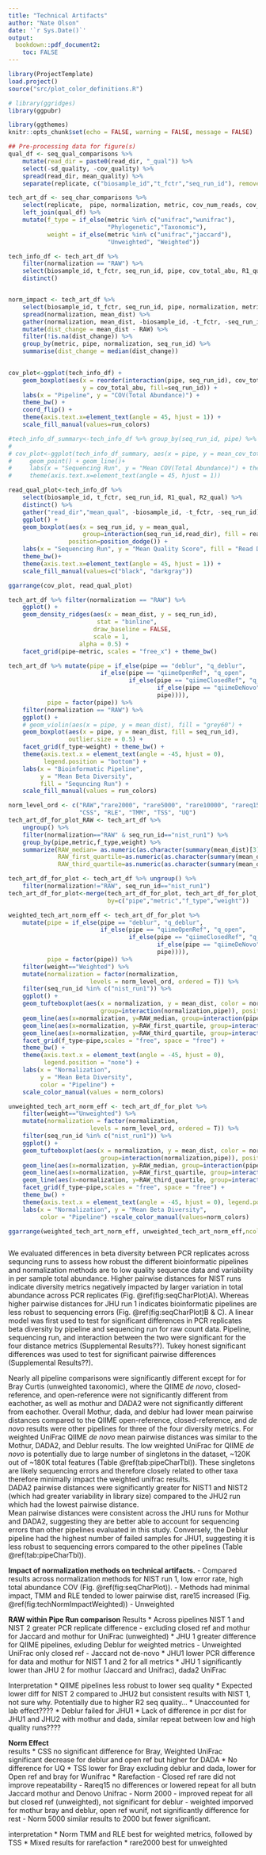 ```yaml
---
title: "Technical Artifacts"
author: "Nate Olson"
date: '`r Sys.Date()`'
output:
  bookdown::pdf_document2: 
    toc: FALSE
---
```


<!-- differences between beta diversity metrics  -->

```r
library(ProjectTemplate)
load.project()
source("src/plot_color_definitions.R")

# library(ggridges)
library(ggpubr)

library(ggthemes)
knitr::opts_chunk$set(echo = FALSE, warning = FALSE, message = FALSE)
```

```r
## Pre-processing data for figure(s)
qual_df <- seq_qual_comparisons %>% 
    mutate(read_dir = paste0(read_dir, "_qual")) %>% 
    select(-sd_quality, -cov_quality) %>% 
    spread(read_dir, mean_quality) %>% 
    separate(replicate, c("biosample_id","t_fctr","seq_run_id"), remove = FALSE,extra = "merge")

tech_art_df <- seq_char_comparisons %>% 
    select(replicate,  pipe, normalization, metric, cov_num_reads, cov_total_abu) %>% 
    left_join(qual_df) %>% 
    mutate(f_type = if_else(metric %in% c("unifrac","wunifrac"), 
                            "Phylogenetic","Taxonomic"),
           weight = if_else(metric %in% c("unifrac","jaccard"),
                            "Unweighted", "Weighted")) 

tech_info_df <- tech_art_df %>% 
    filter(normalization == "RAW") %>% 
    select(biosample_id, t_fctr, seq_run_id, pipe, cov_total_abu, R1_qual, R2_qual) %>% 
    distinct() 


norm_impact <- tech_art_df %>% 
    select(biosample_id, t_fctr, seq_run_id, pipe, normalization, metric, mean_dist) %>% 
    spread(normalization, mean_dist) %>% 
    gather(normalization, mean_dist, -biosample_id, -t_fctr, -seq_run_id, -pipe, -metric, -RAW) %>% 
    mutate(dist_change = mean_dist - RAW) %>% 
    filter(!is.na(dist_change)) %>% 
    group_by(metric, pipe, normalization, seq_run_id) %>% 
    summarise(dist_change = median(dist_change)) 
        
```
  
```r

cov_plot<-ggplot(tech_info_df) +
    geom_boxplot(aes(x = reorder(interaction(pipe, seq_run_id), cov_total_abu, FUN=median), 
                     y = cov_total_abu, fill=seq_run_id)) +
    labs(x = "Pipeline", y = "COV(Total Abundance)") + 
    theme_bw() + 
    coord_flip() +
    theme(axis.text.x=element_text(angle = 45, hjust = 1)) +
    scale_fill_manual(values=run_colors)

#tech_info_df_summary<-tech_info_df %>% group_by(seq_run_id, pipe) %>% summarize(mean_cov_total_abu=mean(cov_total_abu))
# 
# cov_plot<-ggplot(tech_info_df_summary, aes(x = pipe, y = mean_cov_total_abu, group=seq_run_id, color=seq_run_id)) + 
#     geom_point() + geom_line()+
#     labs(x = "Sequencing Run", y = "Mean COV(Total Abundance)") + theme_bw()+
#     theme(axis.text.x=element_text(angle = 45, hjust = 1))

read_qual_plot<-tech_info_df %>% 
    select(biosample_id, t_fctr, seq_run_id, R1_qual, R2_qual) %>% 
    distinct() %>% 
    gather("read_dir","mean_qual", -biosample_id, -t_fctr, -seq_run_id) %>% 
    ggplot() + 
    geom_boxplot(aes(x = seq_run_id, y = mean_qual, 
                     group=interaction(seq_run_id,read_dir), fill = read_dir), 
                 position=position_dodge()) + 
    labs(x = "Sequencing Run", y = "Mean Quality Score", fill = "Read Direction") + 
    theme_bw()+ 
    theme(axis.text.x=element_text(angle = 45, hjust = 1)) + 
    scale_fill_manual(values=c("black", "darkgray"))

ggarrange(cov_plot, read_qual_plot)

```

```r
tech_art_df %>% filter(normalization == "RAW") %>% 
    ggplot() + 
    geom_density_ridges(aes(x = mean_dist, y = seq_run_id), 
                         stat = "binline",
                        draw_baseline = FALSE,
                        scale = 1,
                    alpha = 0.5) + 
    facet_grid(pipe~metric, scales = "free_x") + theme_bw()
```

```r
tech_art_df %>% mutate(pipe = if_else(pipe == "deblur", "q_deblur", 
                          if_else(pipe == "qiimeOpenRef", "q_open", 
                                  if_else(pipe == "qiimeClosedRef", "q_closed",
                                          if_else(pipe == "qiimeDeNovo", "q_denovo",
                                          pipe)))),
           pipe = factor(pipe)) %>% 
    filter(normalization == "RAW") %>% 
    ggplot() + 
    # geom_violin(aes(x = pipe, y = mean_dist), fill = "grey60") +
    geom_boxplot(aes(x = pipe, y = mean_dist, fill = seq_run_id),
                 outlier.size = 0.5) + 
    facet_grid(f_type~weight) + theme_bw() + 
    theme(axis.text.x = element_text(angle = -45, hjust = 0),
          legend.position = "bottom") + 
    labs(x = "Bioinformatic Pipeline", 
         y = "Mean Beta Diversity", 
         fill = "Sequncing Run") + 
    scale_fill_manual(values = run_colors)
```

```r
norm_level_ord <- c("RAW","rare2000", "rare5000", "rare10000", "rareq15", 
                    "CSS", "RLE", "TMM", "TSS", "UQ") 
tech_art_df_for_plot_RAW <- tech_art_df %>% 
    ungroup() %>% 
    filter(normalization=="RAW" & seq_run_id=="nist_run1") %>% 
    group_by(pipe,metric,f_type,weight) %>%
    summarize(RAW_median= as.numeric(as.character(summary(mean_dist)[3])),
              RAW_first_quartile=as.numeric(as.character(summary(mean_dist)[2])),
              RAW_third_quartile=as.numeric(as.character(summary(mean_dist)[5])))

tech_art_df_for_plot <- tech_art_df %>% ungroup() %>% 
    filter(normalization!="RAW", seq_run_id=="nist_run1")
tech_art_df_for_plot<-merge(tech_art_df_for_plot, tech_art_df_for_plot_RAW, 
                            by=c("pipe","metric","f_type","weight"))

weighted_tech_art_norm_eff <- tech_art_df_for_plot %>% 
    mutate(pipe = if_else(pipe == "deblur", "q_deblur", 
                          if_else(pipe == "qiimeOpenRef", "q_open", 
                                  if_else(pipe == "qiimeClosedRef", "q_closed",
                                          if_else(pipe == "qiimeDeNovo", "q_denovo",
                                          pipe)))),
           pipe = factor(pipe)) %>%
    filter(weight=="Weighted") %>%
    mutate(normalization = factor(normalization, 
                       levels = norm_level_ord, ordered = T)) %>% 
    filter(seq_run_id %in% c("nist_run1")) %>% 
    ggplot() + 
    geom_tufteboxplot(aes(x = normalization, y = mean_dist, color = normalization, 
                          group=interaction(normalization,pipe)), position = position_dodge(), size=1) + 
    geom_line(aes(x=normalization, y=RAW_median, group=interaction(pipe, f_type)))+
    geom_line(aes(x=normalization, y=RAW_first_quartile, group=interaction(pipe, f_type)),linetype="dashed")+
    geom_line(aes(x=normalization, y=RAW_third_quartile, group=interaction(pipe, f_type)), linetype="dashed")+
    facet_grid(f_type~pipe,scales = "free", space = "free") + 
    theme_bw() + 
    theme(axis.text.x = element_text(angle = -45, hjust = 0), 
          legend.position = "none") + 
    labs(x = "Normalization", 
         y = "Mean Beta Diversity", 
         color = "Pipeline") + 
    scale_color_manual(values = norm_colors) 

unweighted_tech_art_norm_eff <- tech_art_df_for_plot %>% 
    filter(weight=="Unweighted") %>%
    mutate(normalization = factor(normalization, 
                       levels = norm_level_ord, ordered = T)) %>% 
    filter(seq_run_id %in% c("nist_run1")) %>% 
    ggplot() + 
    geom_tufteboxplot(aes(x = normalization, y = mean_dist, color = normalization, 
                          group=interaction(normalization,pipe)), position = position_dodge(), size=1) + 
    geom_line(aes(x=normalization, y=RAW_median, group=interaction(pipe, f_type)))+
    geom_line(aes(x=normalization, y=RAW_first_quartile, group=interaction(pipe, f_type)),linetype="dashed")+
    geom_line(aes(x=normalization, y=RAW_third_quartile, group=interaction(pipe, f_type)), linetype="dashed")+
    facet_grid(f_type~pipe,scales = "free", space = "free") + 
    theme_bw() + 
    theme(axis.text.x = element_text(angle = -45, hjust = 0), legend.position = "none") + 
    labs(x = "Normalization", y = "Mean Beta Diversity", 
         color = "Pipeline") +scale_color_manual(values=norm_colors) 

ggarrange(weighted_tech_art_norm_eff, unweighted_tech_art_norm_eff,ncol = 1, nrow = 2, labels = "AUTO")
```


```r


```


We evaluated differences in beta diversity between PCR replicates across sequncing runs to assess how robust the different bioinformatic pipelines and normalization methods are to low quality sequence data and variability in per sample total abundance. 
Higher pairwise distances for NIST runs indicate diversity metrics negatively impacted by larger variation in total abundance across PCR replicates (Fig. \@ref(fig:seqCharPlot)A). 
Whereas higher pairwise distances for JHU run 1 indicates bioinformatic pipelines are less robust to sequencing errors (Fig. \@ref(fig:seqCharPlot)B & C). A linear model was first used to test for significant differences in PCR replicates beta diversity by pipeline and sequencing run for raw count data. 
Pipeline, sequencing run, and interaction between the two were significant for the four distance metrics (Supplemental Results??). 
Tukey honest significant differences was used to test for significant pairwise differences (Supplemental Results??). 

<!-- Not sure about reporting statistical significance, what multiple comparison correction should I use  -->
Nearly all pipeline comparisons were significantly different except for for Bray Curtis (unweighted taxonomic), where the QIIME _de novo_, closed-reference, and open-reference were not significantly different from eachother, as well as mothur and DADA2 were not significantly different from eachother. 
Overall Mothur, dada, and deblur had lower mean pairwise distances compared to the QIIME open-reference, closed-reference, and _de novo_ results were other pipelines for three of the four diversity metrics. 
For weighted UniFrac QIIME _de novo_ mean pairwise distances was similar to the Mothur, DADA2, and Deblur results. 
The low weighted UniFrac for QIIME _de novo_ is potentially due to large number of singletons in the dataset, ~120K out of ~180K total features (Table \@ref(tab:pipeCharTbl)). 
These singletons are likely sequencing errors and therefore closely related to other taxa therefore minimally impact the weighted unifrac results.  
DADA2 pairwise distances were significantly greater for NIST1 and NIST2 (which had greater variability in library size) compared to the JHU2 run which had the lowest pairwise distance.  
Mean pairwise distances were consistent across the JHU runs for Mothur and DADA2, suggesting they are better able to account for sequencing errors than other pipelines evaluated in this study. 
Conversely, the Deblur pipeline had the highest number of failed samples for JHU1, suggesting it is less robust to sequencing errors compared to the other pipelines (Table \@ref(tab:pipeCharTbl)).  

__Impact of normalization methods on technical artifacts.__ 
- Compared results across normalization methods for NIST run 1, low error rate, high total abundance COV (Fig. \@ref(fig:seqCharPlot)). 
- Methods had minimal impact, TMM and RLE tended to lower pairwise dist, rare15 increased (Fig. \@ref(fig:techNormImpactWeighted))
- Unweighted 


__RAW within Pipe Run comparison__ 
Results
* Across pipelines NIST 1 and NIST 2 greater PCR replicate difference
- excluding closed ref and mothur for Jaccard and mothur for UniFrac (unweighted)
* JHU 1 greater difference for QIIME pipelines, exluding Deblur for weighted metrics
- Unweighted UniFrac only closed ref
- Jaccard not de-novo
* JHU1 lower PCR difference for data and mothur for NIST 1 and 2 for all metrics
* JHU 1 significantly lower than JHU 2 for mothur (Jaccard and Unifrac), dada2 UniFrac

Interpretation
* QIIME pipelines less robust to lower seq quality
* Expected lower diff for NIST 2 compared to JHU2 but consistent results with NIST 1, not sure why. Potentially due to higher R2 seq quality…
* Unaccounted for lab effect????
* Deblur failed for JHU1
* Lack of difference in pcr dist for JHU1 and JHU2 with mothur and dada, similar repeat between low and high quality runs???? 

__Norm Effect__   
results
* CSS no significant difference for Bray, Weighted UniFrac significant decrease for deblur and open ref but higher for DADA
* No difference for UQ
* TSS lower for Bray excluding deblur and dada, lower for Open ref and bray for Wunifrac
* Rarefaction
- Closed ref rare did not improve repeatability
- Rareq15 no differences or lowered repeat for all butn Jaccard mothur and Denovo Unifrac - Norm 2000
- improved repeat for all but closed ref (unweighted), not significant for deblur
- weighted imporved for mothur bray and deblur, open ref wunif, not significantly difference for rest
- Norm 5000 similar results to 2000 but fewer significant.

interpretation
* Norm TMM and RLE best for weighted metrics, followed by TSS
* Mixed results for rarefaction
* rare2000 best for unweighted